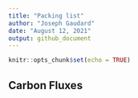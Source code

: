 ```yaml
---
title: "Packing list"
author: "Joseph Gaudard"
date: "August 12, 2021"
output: github_document
---
```


```r
knitr::opts_chunk$set(echo = TRUE)
```

## Carbon Fluxes


